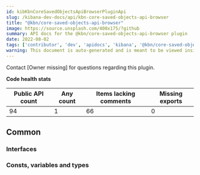 ```yaml
---
id: kibKbnCoreSavedObjectsApiBrowserPluginApi
slug: /kibana-dev-docs/api/kbn-core-saved-objects-api-browser
title: "@kbn/core-saved-objects-api-browser"
image: https://source.unsplash.com/400x175/?github
summary: API docs for the @kbn/core-saved-objects-api-browser plugin
date: 2022-08-02
tags: ['contributor', 'dev', 'apidocs', 'kibana', '@kbn/core-saved-objects-api-browser']
warning: This document is auto-generated and is meant to be viewed inside our experimental, new docs system. Reach out in #docs-engineering for more info.
---
```




Contact [Owner missing] for questions regarding this plugin.

**Code health stats**

| Public API count  | Any count | Items lacking comments | Missing exports |
|-------------------|-----------|------------------------|-----------------|
| 94 | 1 | 66 | 0 |

## Common

### Interfaces
<DocDefinitionList data={kbnCoreSavedObjectsApiBrowserObj.common.interfaces}/>

### Consts, variables and types
<DocDefinitionList data={kbnCoreSavedObjectsApiBrowserObj.common.misc}/>

